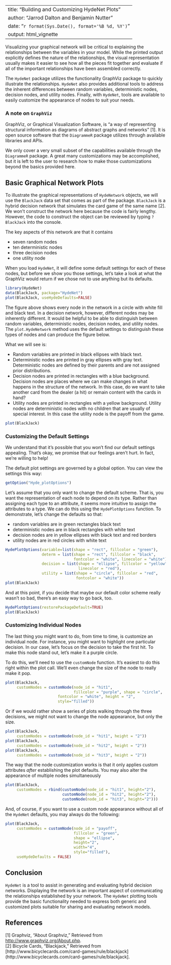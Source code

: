 <!--
%\VignetteEngine{knitr::knitr}
%\VignetteIndexEntry{Building and Customizing HydeNet Plots}
-->
---
title: "Building and Customizing HydeNet Plots"
author: "Jarrod Dalton and Benjamin Nutter"
date: "`r format(Sys.Date(), format='%B %d, %Y')`"
output: html_vignette
---

Visualizing your graphical network will be critical to explaining the relationships between the variables in your model. While the printed output explicitly defines the nature of the relationships, the visual representation usually makes it easier to see how all the pieces fit together and evaluate if all of the important relationships have been assembled correctly.

The `HydeNet` package utilizes the functionality GraphViz package to quickly illustrate the relationships. `HydeNet` also provides additional tools to address the inherent differences between random variables, deterministic nodes, decision nodes, and utility nodes.  Finally, with `HydeNet`, tools are available to easily customize the appearance of nodes to suit your needs.

### A note on `GraphViz`
GraphViz, or Graphical Visualization Software, is "a way of representing structural information as diagrams of abstract graphs and networks" [1].  It is open source software that the `DiagrammeR` package utilizes through available libraries and APIs.  

We only cover a very small subset of the capabilities available through the `DiagrammeR` package. A great many customizations may be accomplished, but it is left to the user to research how to make those customizations beyond the basics provided here.

## Basic Graphical Network Plots
To illustrate the graphical representations of `HydeNetwork` objects, we will use the `BlackJack` data set that comes as part of the package.  `BlackJack` is a hybrid decision network that simulates the card game of the same name [2].  We won't construct the network here because the code is fairly lengthy.  However, the code to construct the object can be reviewed by typing `?BlackJack` into the console.

The key aspects of this network are that it contains

* seven random nodes
* ten deterministic nodes
* three decision nodes
* one utility node

When you load `HydeNet`, it will define some default settings for each of these nodes, but before we show you those settings, let's take a look at what the GraphViz would return if we chose not to use anything but its defaults.

```r
library(HydeNet)
data(BlackJack, package="HydeNet")
plot(BlackJack, useHydeDefaults=FALSE)
```

The figure above shows every node in the network in a circle with white fill and black text. In a decision network, however, different nodes may be inherently different.  It would be helpful to be able to distinguish between random variables, deterministic nodes, decision nodes, and utility nodes.  The `plot.HydeNetwork` method uses the default settings to distinguish these types of nodes and can produce the figure below.

What we will see is:

* Random variables are printed in black ellipses with black text.
* Deterministic nodes are printed in gray ellipses with gray text.  
  Deterministic nodes are defined by their parents and are not assigned 
  prior distributions.
* Decision nodes are printed in rectangles with a blue background. Decision 
  nodes are places where we can make changes in what happens in the structure 
  of the network.  In this case, do we want to take another card from the 
  dealer (a hit) or remain content with the cards in hand?
* Utility nodes are printed in rectangles with a yellow background. Utility
  nodes are deterministic nodes with no children that are usually of special 
  interest.  In this case the utility node is the payoff from the game.

```r
plot(BlackJack)
```

### Customizing the Default Settings
We understand that it's possible that you won't find our default settings appealing.  That's okay, we promise that our feelings aren't hurt. In fact, we're willing to help!  

The default plot settings are governed by a global option.  You can view the settings this way:

```r
getOption("Hyde_plotOptions")
```

Let's assume that you only want to change the default scheme.  That is, you want the representation of each node to depend on its type.  Rather than assigning each type to an attribute, it seems more intuitive to assign the attributes to a type.  We can do this using the `HydePlotOptions` function.  To demonstrate, let's change the defaults so that:

* random variables are in green rectangles black text
* deterministic nodes are in black rectangles with white text
* decision nodes are in yellow ellipses with black text and red borders
* utility nodes are in red circles with white text

```r
HydePlotOptions(variable=list(shape = "rect", fillcolor = "green"),
                determ = list(shape = "rect", fillcolor = "black",
                              fontcolor = "white", linecolor = "white"),
                decision = list(shape = "ellipse", fillcolor = "yellow",
                                linecolor = "red"),
                utility = list(shape = "circle", fillcolor = "red", 
                               fontcolor = "white"))
plot(BlackJack)
```

And at this point, if you decide that maybe our default color scheme really wasn't so bad, there's an easy way to go back, too.

```r
HydePlotOptions(restorePackageDefault=TRUE)
plot(BlackJack)
```

### Customizing Individual Nodes
The last thing you might want to do, from time to time, is customize an individual node.  For instance, you might want to highlight one particular decision.  In our case, let's focus on the decision to take the first hit.  To make this node stand out, let's make it a purple circle.

To do this, we'll need to use the `customNode` function.  It's easiest to do this right within the plot call.  We'll even change the size of the node to really make it pop.

```r
plot(BlackJack,
     customNodes = customNode(node_id = "hit1", 
                              fillcolor = "purple", shape = "circle", 
                       fontcolor = "white", height = "2",
                       style="filled"))
```

Or if we would rather show a series of plots walking through the three decisions, we might not want to change the node appearance, but only the size.

```r
plot(BlackJack,
     customNodes = customNode(node_id = "hit1", height = "2"))
plot(BlackJack,
     customNodes = customNode(node_id = "hit2", height = "2"))
plot(BlackJack,
     customNodes = customNode(node_id = "hit3", height = "2"))
```

The way that the node customization works is that it only applies custom attributes _after_ establishing the plot defaults.  You may also alter the appearance of 
multiple nodes simultaneously

```r
plot(BlackJack,
     customNodes = rbind(customNode(node_id = "hit1", height="2"),
                         customNode(node_id = "hit2", height="2"),
                         customNode(node_id = "hit3", height="2")))
```

And, of course, if you want to use a custom node appearance without all of the `HydeNet` defaults, you may always do the following:

```r
plot(BlackJack,
     customNodes = customNode(node_id = "payoff", 
                              fillcolor = "green", 
                              shape = "ellipse", 
                              height="2", 
                              width="4",
                              style="filled"),
     useHydeDefaults = FALSE)
```

## Conclusion
`HydeNet` is a tool to assist in generating and evaluating hybrid decision networks.  Displaying the network is an important aspect of communicating the relationships established by your network.  The `HydeNet` plotting tools provide the basic functionality needed to express both generic and customized plots suitable for sharing and evaluating network models.


## References
[1] Graphviz, "About Graphviz," Retrieved from [http://www.graphviz.org/About.php](http://www.graphviz.org/About.php).  
[2] Bicycle Cards, "Blackjack," Retrieved from [http://www.bicyclecards.com/card-games/rule/blackjack](http://www.bicyclecards.com/card-games/rule/blackjack].
